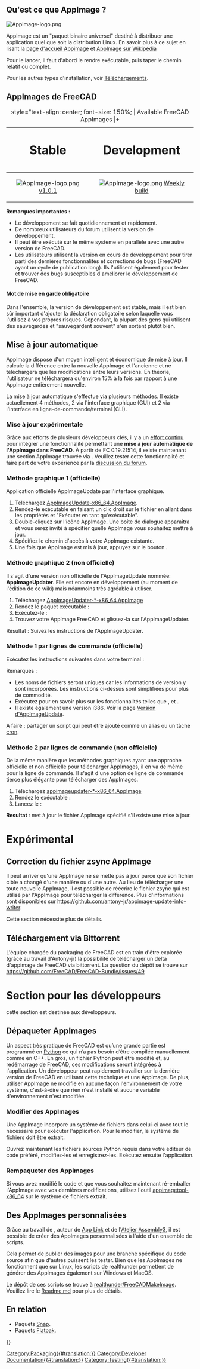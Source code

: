 <languages/>

{{TOCright}}

<span id="What_is_an_AppImage?"></span>
== Qu'est ce que AppImage ? ==

[[Image:AppImage-logo.png|link=https://appimage.org]] {{Emphasis|Un seul paquetage et exécuté partout. Atteindre les utilisateurs sur toutes les principales distributions de bureau Linux.}}

AppImage est un "paquet binaire universel" destiné à distribuer une application quel que soit la distribution Linux. En savoir plus à ce sujet en lisant la [https://appimage.org page d'accueil Appimage] et [https://fr.wikipedia.org/wiki/AppImage AppImage sur Wikipédia]

Pour le lancer, il faut d'abord le rendre exécutable, puis taper le chemin relatif ou complet.

{{Code|code=
chmod +x FreeCAD_xxx-x86_64.AppImage
./FreeCAD_xxx-x86_64.AppImage
}}

Pour les autres types d'installation, voir [[Download/fr|Téléchargements]].

<span id="FreeCAD_AppImages"></span>
== AppImages de FreeCAD ==

{| class="wikitable" style="margin-left: auto; margin-right: auto; border: none;"
|+ style="text-align: center; font-size: 150%; | Available FreeCAD AppImages
|+
! style="text-align: center; font-size: 200%;" | Stable
! style="text-align: center; font-size: 200%;" | Development
|-
| style="text-align: center;" | [[Image:AppImage-logo.png|link=https://github.com/FreeCAD/FreeCAD-Bundle/releases/tag/1.0.1]] [https://github.com/FreeCAD/FreeCAD-Bundle/releases/tag/1.0.1 v1.0.1]
| style="text-align: center;" | [[Image:AppImage-logo.png|link=https://github.com/FreeCAD/FreeCAD-Bundle/releases/tag/weekly-builds]] [https://github.com/FreeCAD/FreeCAD-Bundle/releases/tag/weekly-builds Weekly build]
|}

'''Remarques importantes :'''
* Le développement se fait quotidiennement et rapidement.
* De nombreux utilisateurs du forum utilisent la version de développement.
* Il peut être exécuté sur le même système en parallèle avec une autre version de FreeCAD.
* Les utilisateurs utilisent la version en cours de développement pour tirer parti des dernières fonctionnalités et corrections de bugs (FreeCAD ayant un cycle de publication long). Ils l'utilisent également pour tester et trouver des bugs susceptibles d'améliorer le développement de FreeCAD. 

<span id="Obligatory_Word_of_Caution"></span>
==== Mot de mise en garde obligatoire ====

Dans l'ensemble, la version de développement est stable, mais il est bien sûr important d'ajouter la déclaration obligatoire selon laquelle vous l'utilisez à vos propres risques. Cependant, la plupart des gens qui utilisent des sauvegardes et "sauvegardent souvent" s'en sortent plutôt bien.

<span id="Automatic_updating"></span>
== Mise à jour automatique ==

AppImage dispose d'un moyen intelligent et économique de mise à jour. Il calcule la différence entre la nouvelle AppImage et l'ancienne et ne téléchargera que les modifications entre leurs versions. En théorie, l'utilisateur ne téléchargera qu'environ 15% à la fois par rapport à une AppImage entièrement nouvelle.

La mise à jour automatique s'effectue via plusieurs méthodes. Il existe actuellement 4 méthodes, 2 via l'interface graphique (GUI) et 2 via l'interface en ligne-de-commande/terminal (CLI).

<span id="Experimental_in-app_updating"></span>
=== Mise à jour expérimentale ===

Grâce aux efforts de plusieurs développeurs clés, il y a un [https://forum.freecadweb.org/viewtopic.php?f=8&t=44324 effort continu] pour intégrer une fonctionnalité permettant une '''mise à jour automatique de l'AppImage dans FreeCAD'''. À partir de FC 0.19.21514, il existe maintenant une section AppImage trouvée via {{MenuCommand|Edition → Préférences → AppImage}}. Veuillez tester cette fonctionnalité et faire part de votre expérience par la [https://forum.freecadweb.org/viewtopic.php?f=8&t=44324 discussion du forum].

<span id="GUI_method_1_(official)"></span>
=== Méthode graphique 1 (officielle) ===

Application officielle AppImageUpdate par l'interface graphique.
# Téléchargez [https://github.com/AppImage/AppImageUpdate/releases/download/continuous/AppImageUpdate-x86_64.AppImage AppImageUpdate-x86_64.AppImage].
# Rendez-le exécutable en faisant un clic droit sur le fichier en allant dans les propriétés et "Exécuter en tant qu'exécutable".
# Double-cliquez sur l'icône AppImage. Une boîte de dialogue apparaîtra et vous serez invité à spécifier quelle AppImage vous souhaitez mettre à jour.
# Spécifiez le chemin d'accès à votre AppImage existante.
# Une fois que AppImage est mis à jour, appuyez sur le bouton {{Button|Run updated AppImage}}.

<span id="GUI_method_2_(unofficial)"></span>
=== Méthode graphique 2 (non officielle) ===

Il s'agit d'une version non officielle de l'AppImageUpdate nommée: '''AppImageUpdater'''. Elle est encore en développement (au moment de l'édition de ce wiki) mais néanmoins très agréable à utiliser.
# Téléchargez [https://github.com/antony-jr/AppImageUpdater/releases/tag/continuous AppImageUpdater-*-x86_64.AppImage]
# Rendez le paquet exécutable : {{Code|code=chmod +x AppImageUpdater*-x86_64.AppImage}}
# Exécutez-le : {{Code|code=source AppImageUpdater*-x86_64.AppImage}}
# Trouvez votre AppImage FreeCAD et glissez-la sur l'AppImageUpdater.
Résultat : Suivez les instructions de l'AppImageUpdater.

<span id="CLI_method_1_(official)"></span>
=== Méthode 1 par lignes de commande (officielle) ===

Exécutez les instructions suivantes dans votre terminal :

{{Code|code=
wget https://github.com/AppImage/AppImageUpdate/releases/download/continuous/appimageupdatetool-x86_64.AppImage
chmod +x ./appimageupdatetool-x86_64.AppImage
./appimageupdatetool.AppImage path/to/old/FreeCAD.AppImage
chmod +x path/to/updated/FreeCAD.AppImage
./path/to/updated/FreeCAD.AppImage
}}

Remarques :
* Les noms de fichiers seront uniques car les informations de version y sont incorporées. Les instructions ci-dessus sont simplifiées pour plus de commodité.
* Exécutez {{incode|./appimageupdatetool-x86_64.AppImage --help}} pour en savoir plus sur les fonctionnalités telles que {{incode|--remove-old}}, {{incode|--overwrite}} et {{incode|--self-update}}.
* Il existe également une version i386. Voir la page [https://github.com/AppImage/AppImageUpdate/releases Version d'AppImageUpdate].

A faire : partager un script qui peut être ajouté comme un alias ou un tâche [https://fr.wikipedia.org/wiki/Cron cron].

<span id="CLI_method_2_(unofficial)"></span>
=== Méthode 2 par lignes de commande (non officielle) ===

De la même manière que les méthodes graphiques ayant une approche officielle et non officielle pour télécharger AppImages, il en va de même pour la ligne de commande. Il s'agit d'une option de ligne de commande tierce plus élégante pour télécharger des AppImages.

# Téléchargez [https://github.com/antony-jr/AppImageUpdater/releases/tag/continuous-cli appimageupdater-*-x86_64.AppImage]
# Rendez le exécutable : {{Code|code=chmod +x appimageupdater*-x86_64.AppImage}}
# Lancez le : {{Code|code=source appimageupdater*-x86_64.AppImage /path/to/old/FreeCAD-AppImage.AppImage}}
'''Resultat''' : met à jour le fichier AppImage spécifié s'il existe une mise à jour.


<span id="Experimental"></span>
= Expérimental =

<span id="Fixing_AppImage_zsync"></span>
== Correction du fichier zsync AppImage ==

Il peut arriver qu'une AppImage ne se mette pas à jour parce que son fichier cible a changé d'une manière ou d'une autre. Au lieu de télécharger une toute nouvelle AppImage, il est possible de réécrire le fichier zsync qui est utilisé par l'AppImage pour télécharger la différence. Plus d'informations sont disponibles sur https://github.com/antony-jr/appimage-update-info-writer. 

Cette section nécessite plus de détails.

<span id="Downloading_via_Bittorrent"></span>
== Téléchargement via Bittorrent ==

L'équipe chargée du packaging de FreeCAD est en train d'être explorée (grâce au travail d'Antony-jr) la possibilité de télécharger un delta d'appimage de FreeCAD via bittorrent. La question du dépôt se trouve sur https://github.com/FreeCAD/FreeCAD-Bundle/issues/49

<span id="Developer_Section"></span>
= Section pour les développeurs =

{{Emphasis|Remarque :}} cette section est destinée aux développeurs. 

<span id="Unpacking_AppImages"></span>
== Dépaqueter AppImages ==

Un aspect très pratique de FreeCAD est qu’une grande partie est programmé en [[Python/fr|Python]] ce qui n’a pas besoin d’être compilée manuellement comme en C++. En gros, un fichier Python peut être modifié et, au redémarrage de FreeCAD, ces modifications seront intégrées à l'application. Un développeur peut rapidement travailler sur la dernière version de FreeCAD en utilisant cette technique et une AppImage. De plus, utiliser AppImage ne modifie en aucune façon l'environnement de votre système, c'est-à-dire que rien n'est installé et aucune variable d'environnement n'est modifiée.

<span id="Modifying_AppImages"></span>
=== Modifier des AppImages ===

Une AppImage incorpore un système de fichiers dans celui-ci avec tout le nécessaire pour exécuter l'application. Pour le modifier, le système de fichiers doit être extrait.

{{Code|code=
./FreeCAD_xxx.AppImage --appimage-extract
cd squashfs-root/
}}

Ouvrez maintenant les fichiers sources Python requis dans votre éditeur de code préféré, modifiez-les et enregistrez-les. Exécutez ensuite l'application.

{{Code|code=
./AppRun
}}

<span id="Repackaging_AppImages"></span>
=== Rempaqueter des AppImages ===

Si vous avez modifié le code et que vous souhaitez maintenant ré-emballer l'AppImage avec vos dernières modifications, utilisez l'outil [https://github.com/AppImage/AppImageKit/releases/download/continuous/appimagetool-x86_64.AppImage appimagetool-x86_64] sur le système de fichiers extrait.

{{Code|code=
cd ..
wget "https://github.com/AppImage/AppImageKit/releases/download/continuous/appimagetool-x86_64.AppImage"
chmod +x appimagetool-x86_64.AppImage
./appimagetool-x86_64.AppImage squashfs-root
}}

<span id="Personalized_AppImages"></span>
== Des AppImages personnalisées ==

Grâce au travail de {{Emphasis|realthunder}}, auteur de [[App_Link/fr|App Link]] et de l'[[Assembly3_Workbench/fr|Atelier Assembly3]], il est possible de créer des AppImages personnalisées à l'aide d'un ensemble de scripts.

Cela permet de publier des images pour une branche spécifique du code source afin que d'autres puissent les tester. Bien que les AppImages ne fonctionnent que sur Linux, les scripts de realthunder permettent de générer des AppImages également sur Windows et MacOS.

Le dépôt de ces scripts se trouve à [https://github.com/realthunder/FreeCADMakeImage realthunder/FreeCADMakeImage]. Veuillez lire le [https://github.com/realthunder/FreeCADMakeImage/blob/master/Readme.md Readme.md] pour plus de détails.

<span id="Related"></span>
== En relation ==

* Paquets [[Ubuntu_Snap/fr|Snap]].
* Paquets [[Flatpak/fr|Flatpak]].


[[Category:Packaging{{#translation:}}]]
[[Category:Developer Documentation{{#translation:}}]]
[[Category:Testing{{#translation:}}]]
{{Userdocnavi{{#translation:}}}}